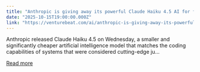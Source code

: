 ```yaml
---
title: "Anthropic is giving away its powerful Claude Haiku 4.5 AI for free to take on OpenAI"
date: "2025-10-15T19:00:00.000Z"
link: "https://venturebeat.com/ai/anthropic-is-giving-away-its-powerful-claude-haiku-4-5-ai-for-free-to-take"
---
```


Anthropic released Claude Haiku 4.5 on Wednesday, a smaller and significantly cheaper artificial intelligence model that matches the coding capabilities of systems that were considered cutting-edge ju...

[Read more](https://venturebeat.com/ai/anthropic-is-giving-away-its-powerful-claude-haiku-4-5-ai-for-free-to-take)
